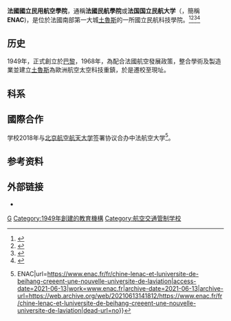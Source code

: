 {{Expand|time=2018-08-27T22:40:41+00:00}}
{{Infobox University
|Name           = 法國國立民用航空學院
|EnglishName    = École Nationale de l'Aviation Civile
|SealImage      = ENAC Logo.svg
|Established    = 1949年(巴黎)
|Type           = 國立（[[法国公立科学、文化和专业机构|EPSCP]]）
|President      = 
|Location       = {{FRA}}, [[土魯斯|土魯斯]] 
|Country        = [[法國|法國]] 
|Student        = 1600  
|Faculty        = 514
|Website        = http://www.enac.fr/
|Weblabel       = www.enac.fr
}}

'''法國國立民用航空學院'''，通稱'''法國民航學院'''或'''法国国立民航大学'''（{{lang-fr|École Nationale de l'Aviation Civile}}，簡稱'''ENAC''')，是位於法國南部第一大城[[土魯斯|土魯斯]]的一所國立民航科技學院。<ref>{{Cite web|url=http://www.mnw.cn/edu/news/1920355.html|title=北航将与法国国立民航大学合作建立新航空大学-闽南网|accessdate=2018-08-27|work=www.mnw.cn|language=zh-CN|archive-date=2018-08-28|archive-url=https://web.archive.org/web/20180828035831/http://www.mnw.cn/edu/news/1920355.html|dead-url=no}}</ref><ref>{{Cite web|url=http://www.oushinet.com/ouzhong/ouzhongnews/20170812/269360.html|title=牵手法国国立民航大学 杭州筹建“中法航空大学” _欧洲时报|accessdate=2018-08-27|work=www.oushinet.com|archive-date=2018-08-28|archive-url=https://web.archive.org/web/20180828035935/http://www.oushinet.com/ouzhong/ouzhongnews/20170812/269360.html|dead-url=yes}}</ref><ref>{{Cite web|url=http://www.sem.tsinghua.edu.cn/kxdlcn/TZ_74626.html|title=清华经管学院2016级清华大学-法国国立路桥大学-法国国立民航大学高级工商管理硕士项目（TEE-EMBA项目）开学典礼举行-清华大学经济管理学院|accessdate=2018-08-27|work=www.sem.tsinghua.edu.cn|archive-date=2017-12-01|archive-url=https://web.archive.org/web/20171201231706/http://www.sem.tsinghua.edu.cn/kxdlcn/TZ_74626.html|dead-url=no}}</ref><ref>{{Cite web|url=http://www.cauc.edu.cn/news/5824.html|title=新华社：中国民航大学与法国国立民航大学签署合作备忘录 建立空管应用数学联合研究室|accessdate=2018-08-27|work=www.cauc.edu.cn|archive-date=2018-08-28|archive-url=https://web.archive.org/web/20180828035930/http://www.cauc.edu.cn/news/5824.html|dead-url=no}}</ref>

==历史==
1949年，正式創立於[[巴黎|巴黎]]，1968年，為配合法國航空發展政策，整合學術及製造業並建立[[土魯斯|土魯斯]]為歐洲航空太空科技重鎮，於是遷校至現址。

== 科系 ==

== 國際合作 ==
学校2018年与[[北京航空航天大学|北京航空航天大学]]签署协议合办中法航空大学<ref>{{Cite web|title=Chine : l’ENAC et l’Université de Beihang crééent une nouvelle université de l’aviation {{!}} ENAC|url=https://www.enac.fr/fr/chine-lenac-et-luniversite-de-beihang-creeent-une-nouvelle-universite-de-laviation|access-date=2021-06-13|work=www.enac.fr|archive-date=2021-06-13|archive-url=https://web.archive.org/web/20210613141812/https://www.enac.fr/fr/chine-lenac-et-luniversite-de-beihang-creeent-une-nouvelle-universite-de-laviation|dead-url=no}}</ref>。

==参考资料==
{{reflist}}<!-- 关于参考文献：原作者没有添加内文引注，粗略看了一下发现只能证实首段的内容。若我的判断不正确可修改。也请添加参考文献。 -->

==外部链接==
*{{官网|http://www.enac.fr/}}

{{法国大学校会议}}
{{法国公立科学、文化和专业机构}}
{{欧洲高级工程教育和研究学校协会}}
{{Authority control}}
[[Category:法国大学|G]]
[[Category:1949年創建的教育機構|Category:1949年創建的教育機構]]
[[Category:航空交通管制学校|Category:航空交通管制学校]]